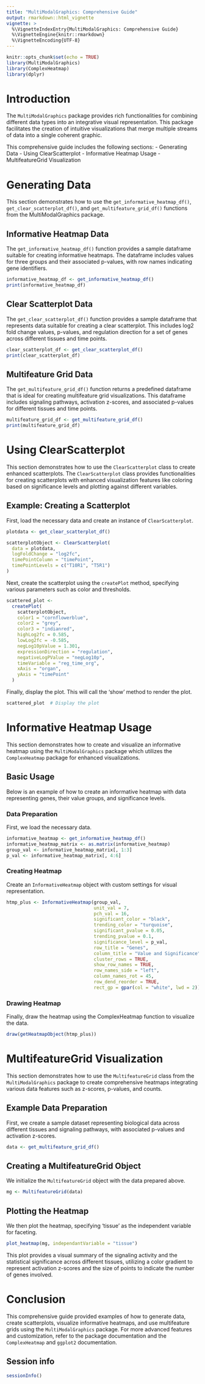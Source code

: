 ```yaml
---
title: "MultiModalGraphics: Comprehensive Guide"
output: rmarkdown::html_vignette
vignette: >
  %\VignetteIndexEntry{MultiModalGraphics: Comprehensive Guide}
  %\VignetteEngine{knitr::rmarkdown}
  %\VignetteEncoding{UTF-8}
---
```


```r
knitr::opts_chunk$set(echo = TRUE)
library(MultiModalGraphics)
library(ComplexHeatmap)
library(dplyr)
```

# Introduction

The `MultiModalGraphics` package provides rich functionalities for combining different data types into an integrative visual representation. This package facilitates the creation of intuitive visualizations that merge multiple streams of data into a single coherent graphic.

This comprehensive guide includes the following sections:
- Generating Data
- Using ClearScatterplot
- Informative Heatmap Usage
- MultifeatureGrid Visualization

# Generating Data

This section demonstrates how to use the `get_informative_heatmap_df()`, `get_clear_scatterplot_df()`, and `get_multifeature_grid_df()` functions from the MultiModalGraphics package.

## Informative Heatmap Data

The `get_informative_heatmap_df()` function provides a sample dataframe suitable for creating informative heatmaps. The dataframe includes values for three groups and their associated p-values, with row names indicating gene identifiers.

```r
informative_heatmap_df <- get_informative_heatmap_df()
print(informative_heatmap_df)
```

## Clear Scatterplot Data

The `get_clear_scatterplot_df()` function provides a sample dataframe that represents data suitable for creating a clear scatterplot. This includes log2 fold change values, p-values, and regulation direction for a set of genes across different tissues and time points.

```r
clear_scatterplot_df <- get_clear_scatterplot_df()
print(clear_scatterplot_df)
```

## Multifeature Grid Data

The `get_multifeature_grid_df()` function returns a predefined dataframe that is ideal for creating multifeature grid visualizations. This dataframe includes signaling pathways, activation z-scores, and associated p-values for different tissues and time points.

```r
multifeature_grid_df <- get_multifeature_grid_df()
print(multifeature_grid_df)
```

# Using ClearScatterplot

This section demonstrates how to use the `ClearScatterplot` class to create enhanced scatterplots. The `ClearScatterplot` class provides functionalities for creating scatterplots with enhanced visualization features like coloring based on significance levels and plotting against different variables.

## Example: Creating a Scatterplot

First, load the necessary data and create an instance of `ClearScatterplot`.

```r
plotdata <- get_clear_scatterplot_df()

scatterplotObject <- ClearScatterplot(
  data = plotdata,
  logFoldChange = "log2fc",
  timePointColumn = "timePoint",
  timePointLevels = c("T10R1", "T5R1")
)
```

Next, create the scatterplot using the `createPlot` method, specifying various parameters such as color and thresholds.

```r
scattered_plot <-
  createPlot(
    scatterplotObject,
    color1 = "cornflowerblue",
    color2 = "grey",
    color3 = "indianred",
    highLog2fc = 0.585,
    lowLog2fc = -0.585,
    negLog10pValue = 1.301,
    expressionDirection = "regulation",
    negativeLogPValue = "negLog10p",
    timeVariable = "reg_time_org",
    xAxis = "organ",
    yAxis = "timePoint"
  )
```

Finally, display the plot. This will call the 'show' method to render the plot.

```r
scattered_plot  # Display the plot
```

# Informative Heatmap Usage

This section demonstrates how to create and visualize an informative heatmap using the `MultiModalGraphics` package which utilizes the `ComplexHeatmap` package for enhanced visualizations.

## Basic Usage

Below is an example of how to create an informative heatmap with data representing genes, their value groups, and significance levels.

### Data Preparation

First, we load the necessary data.

```r
informative_heatmap <- get_informative_heatmap_df()
informative_heatmap_matrix <- as.matrix(informative_heatmap)
group_val <- informative_heatmap_matrix[, 1:3]
p_val <- informative_heatmap_matrix[, 4:6]
```

### Creating Heatmap

Create an `InformativeHeatmap` object with custom settings for visual representation.

```r
htmp_plus <- InformativeHeatmap(group_val,
                                unit_val = 7,
                                pch_val = 16,
                                significant_color = "black",
                                trending_color = "turquoise",
                                significant_pvalue = 0.05,
                                trending_pvalue = 0.1,
                                significance_level = p_val,
                                row_title = "Genes",
                                column_title = "Value and Significance",
                                cluster_rows = TRUE,
                                show_row_names = TRUE,
                                row_names_side = "left",
                                column_names_rot = 45,
                                row_dend_reorder = TRUE,
                                rect_gp = gpar(col = "white", lwd = 2))
```

### Drawing Heatmap

Finally, draw the heatmap using the ComplexHeatmap function to visualize the data.

```r
draw(getHeatmapObject(htmp_plus))
```

# MultifeatureGrid Visualization

This section demonstrates how to use the `MultifeatureGrid` class from the `MultiModalGraphics` package to create comprehensive heatmaps integrating various data features such as z-scores, p-values, and counts.

## Example Data Preparation

First, we create a sample dataset representing biological data across different tissues and signaling pathways, with associated p-values and activation z-scores.

```r
data <- get_multifeature_grid_df()
```

## Creating a MultifeatureGrid Object

We initialize the `MultifeatureGrid` object with the data prepared above.

```r
mg <- MultifeatureGrid(data)
```

## Plotting the Heatmap

We then plot the heatmap, specifying 'tissue' as the independent variable for faceting.

```r
plot_heatmap(mg, independantVariable = "tissue")
```

This plot provides a visual summary of the signaling activity and the statistical significance across different tissues, utilizing a color gradient to represent activation z-scores and the size of points to indicate the number of genes involved.

# Conclusion

This comprehensive guide provided examples of how to generate data, create scatterplots, visualize informative heatmaps, and use multifeature grids using the `MultiModalGraphics` package. For more advanced features and customization, refer to the package documentation and the `ComplexHeatmap` and `ggplot2` documentation.

## Session info
```r
sessionInfo()
```

